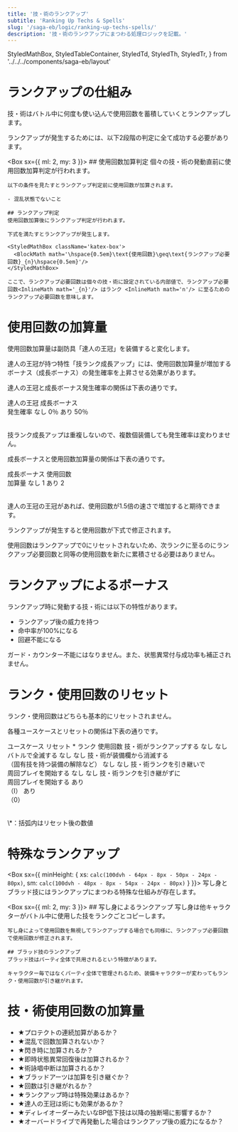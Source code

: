 ```yaml
---
title: '技・術のランクアップ'
subtitle: 'Ranking Up Techs & Spells'
slug: '/saga-eb/logic/ranking-up-techs-spells/'
description: '技・術のランクアップにまつわる処理ロジックを記載。'
---
```



  StyledMathBox,
  StyledTableContainer,
  StyledTd,
  StyledTh,
  StyledTr,
} from '../../../components/saga-eb/layout'

# ランクアップの仕組み
<Box>
  技・術はバトル中に何度も使い込んで使用回数を蓄積していくとランクアップします。

  ランクアップが発生するためには、以下2段階の判定に全て成功する必要があります。

  <Box sx={{ ml: 2, my: 3 }}>
    ## 使用回数加算判定
    個々の技・術の発動直前に使用回数加算判定が行われます。

    以下の条件を見たすとランクアップ判定前に使用回数が加算されます。

    - 混乱状態でないこと

    ## ランクアップ判定
    使用回数加算後にランクアップ判定が行われます。

    下式を満たすとランクアップが発生します。

    <StyledMathBox className='katex-box'>
      <BlockMath math='\hspace{0.5em}\text{使用回数}\geq\text{ランクアップ必要回数}_{n}\hspace{0.5em}'/>
    </StyledMathBox>

    ここで、ランクアップ必要回数は個々の技・術に設定されている内部値で、ランクアップ必要回数<InlineMath math='_{n}'/> はランク <InlineMath math='n'/> に至るためのランクアップ必要回数を意味します。
  </Box>
</Box>

# 使用回数の加算量
<Box>
  使用回数加算量は副防具「達人の王冠」を装備すると変化します。

  達人の王冠が持つ特性「技ランク成長アップ」には、使用回数加算量が増加するボーナス（成長ボーナス）の発生確率を上昇させる効果があります。

  達人の王冠と成長ボーナス発生確率の関係は下表の通りです。

  <StyledTableContainer align='center'>
    <Table stickyHeader sx={{ width: `calc(104px * 2)`,tableLayout: 'fixed' }}>
      <TableHead>
        <TableRow>
          <StyledTh align='center'>達人の王冠</StyledTh>
          <StyledTh align='center'>成長ボーナス<br/>発生確率</StyledTh>
        </TableRow>
      </TableHead>
      <TableBody>
        <StyledTr>
          <StyledTd align='center'>なし</StyledTd>
          <StyledTd align='center'>0％</StyledTd>
        </StyledTr>
        <StyledTr>
          <StyledTd align='center'>あり</StyledTd>
          <StyledTd align='center'>50％</StyledTd>
        </StyledTr>
      </TableBody>
    </Table>
  </StyledTableContainer>

  技ランク成長アップは重複しないので、複数個装備しても発生確率は変わりません。

  成長ボーナスと使用回数加算量の関係は下表の通りです。

  <StyledTableContainer align='center'>
    <Table stickyHeader sx={{ width: `calc(104px * 2)`,tableLayout: 'fixed' }}>
      <TableHead>
        <TableRow>
          <StyledTh align='center'>成長ボーナス</StyledTh>
          <StyledTh align='center'>使用回数<br/>加算量</StyledTh>
        </TableRow>
      </TableHead>
      <TableBody>
        <StyledTr>
          <StyledTd align='center'>なし</StyledTd>
          <StyledTd align='center'>1</StyledTd>
        </StyledTr>
        <StyledTr>
          <StyledTd align='center'>あり</StyledTd>
          <StyledTd align='center'>2</StyledTd>
        </StyledTr>
      </TableBody>
    </Table>
  </StyledTableContainer>

  達人の王冠の王冠があれば、使用回数が1.5倍の速さで増加すると期待できます。

  ランクアップが発生すると使用回数が下式で修正されます。

  <StyledMathBox className='katex-box'>
    <BlockMath math='\hspace{0.5em}\text{使用回数}=\text{ランクアップ必要回数}_{n}\hspace{0.5em}'/>
  </StyledMathBox>

  使用回数はランクアップで0にリセットされないため、次ランクに至るのにランクアップ必要回数と同等の使用回数を新たに累積させる必要はありません。
</Box>

# ランクアップによるボーナス
<Box>
  ランクアップ時に発動する技・術には以下の特性があります。

  - ランクアップ後の威力を持つ
  - 命中率が100%になる
  - 回避不能になる

  ガード・カウンター不能にはなりません。また、状態異常付与成功率も補正されません。
</Box>

# ランク・使用回数のリセット
<Box>
  ランク・使用回数はどちらも基本的にリセットされません。

  各種ユースケースとリセットの関係は下表の通りです。

  <StyledTableContainer align='center'>
    <Table stickyHeader sx={{ width: `calc(232px + 80px * 2)`,tableLayout: 'fixed' }}>
      <TableHead sx={{ position: 'sticky', top: 0 }}>
        <TableRow>
          <StyledTh align='center' rowSpan={2} sx={{ width: '232px' }}>ユースケース</StyledTh>
          <StyledTh align='center' colSpan={2}>リセット *</StyledTh>
        </TableRow>
        <TableRow>
          <StyledTh align='center'>ランク</StyledTh>
          <StyledTh align='center'>使用回数</StyledTh>
        </TableRow>
      </TableHead>
      <TableBody>
        <StyledTr sx={{ height: '55px' }}>
          <StyledTd align='left'>技・術がランクアップする</StyledTd>
          <StyledTd align='center'>なし</StyledTd>
          <StyledTd align='center'>なし</StyledTd>
        </StyledTr>
        <StyledTr sx={{ height: '55px' }}>
          <StyledTd align='left'>バトルで全滅する</StyledTd>
          <StyledTd align='center'>なし</StyledTd>
          <StyledTd align='center'>なし</StyledTd>
        </StyledTr>
        <StyledTr sx={{ height: '55px' }}>
          <StyledTd align='left'>技・術が装備欄から消滅する<br/>（固有技を持つ装備の解除など）</StyledTd>
          <StyledTd align='center'>なし</StyledTd>
          <StyledTd align='center'>なし</StyledTd>
        </StyledTr>
        <StyledTr sx={{ height: '55px' }}>
          <StyledTd align='left'>技・術ランクを引き継いで<br/>周回プレイを開始する</StyledTd>
          <StyledTd align='center'>なし</StyledTd>
          <StyledTd align='center'>なし</StyledTd>
        </StyledTr>
        <StyledTr sx={{ height: '55px' }}>
          <StyledTd align='left'>技・術ランクを引き継がずに<br/>周回プレイを開始する</StyledTd>
          <StyledTd align='center'>あり<br/>（I）</StyledTd>
          <StyledTd align='center'>あり<br/>（0）</StyledTd>
        </StyledTr>
      </TableBody>
    </Table>
  </StyledTableContainer>
  <Box sx={{ width: `calc(240px + 76px + 76px)`, maxWidth: '100%', mt: -2, mx: 'auto', textAlign: 'right' }}>
    \*：括弧内はリセット後の数値
  </Box>
</Box>

# 特殊なランクアップ
<Box sx={{ minHeight: { xs: `calc(100dvh - 64px - 8px - 50px - 24px - 80px)`, sm: `calc(100dvh - 48px - 8px - 54px - 24px - 80px)` } }}>
  写し身とブラッド技にはランクアップにまつわる特殊な仕組みが存在します。

  <Box sx={{ ml: 2, my: 3 }}>
    ## 写し身によるランクアップ
    写し身は他キャラクターがバトル中に使用した技をランクごとコピーします。

    写し身によって使用回数を無視してランクアップする場合でも同様に、ランクアップ必要回数で使用回数が修正されます。

    ## ブラッド技のランクアップ
    ブラッド技はパーティ全体で共用されるという特徴があります。

    キャラクター毎ではなくパーティ全体で管理されるため、装備キャラクターが変わってもランク・使用回数が引き継がれます。
  </Box>
</Box>

# 技・術使用回数の加算量
- ★プロテクトの連続加算があるか？
- ★混乱で回数加算されないか？
- ★閃き時に加算されるか？
- ★即時状態異常回復後は加算されるか？
- ★術詠唱中断は加算されるか？
- ★ブラッドアーツは加算を引き継ぐか？
- ★回数は引き継がれるか？
- ★ランクアップ時は特殊効果はあるか？
- ★達人の王冠は術にも効果があるか？
- ★ディレイオーダーみたいなBP低下技は以降の独断場に影響するか？
- ★オーバードライブで再発動した場合はランクアップ後の威力になるか？
